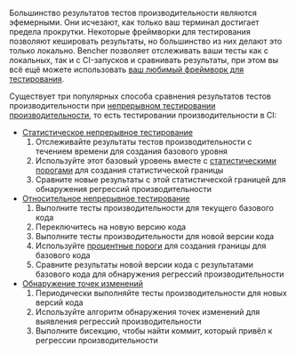 Большинство результатов тестов производительности являются эфемерными.
Они исчезают, как только ваш терминал достигает предела прокрутки.
Некоторые фреймворки для тестирования позволяют кешировать результаты, но большинство из них делают это только локально.
Bencher позволяет отслеживать ваши тесты как с локальных, так и с CI-запусков и сравнивать результаты,
при этом вы всё ещё можете использовать [ваш любимый фреймворк для тестирования][adapters].

Существует три популярных способа сравнения результатов тестов производительности при [непрерывном тестировании производительности][continuous benchmarking], то есть тестировании производительности в CI:

- [Статистическое непрерывное тестирование][statistical continuous benchmarking]
  1. Отслеживайте результаты тестов производительности с течением времени для создания базового уровня
  2. Используйте этот базовый уровень вместе с [статистическими порогами][thresholds] для создания статистической границы
  3. Сравните новые результаты с этой статистической границей для обнаружения регрессий производительности
- [Относительное непрерывное тестирование][relative continuous benchmarking]
  1. Выполните тесты производительности для текущего базового кода
  2. Переключитесь на новую версию кода
  3. Выполните тесты производительности для новой версии кода
  4. Используйте [процентные пороги][percentage thresholds] для создания границы для базового кода
  5. Сравните результаты новой версии кода с результатами базового кода для обнаружения регрессий производительности
- [Обнаружение точек изменений][change point detection]
  1. Периодически выполняйте тесты производительности для новых версий кода
  2. Используйте алгоритм обнаружения точек изменений для выявления регрессий производительности
  3. Выполните бисекцию, чтобы найти коммит, который привёл к регрессии производительности

[adapters]: /ru/docs/explanation/adapters/
[continuous benchmarking]: /ru/docs/explanation/continuous-benchmarking/
[thresholds]: /ru/docs/explanation/thresholds/
[percentage thresholds]: /ru/docs/explanation/thresholds/#percentage-thresholds

[statistical continuous benchmarking]: #statistical-continuous-benchmarking
[relative continuous benchmarking]: #relative-continuous-benchmarking
[change point detection]: #change-point-detection